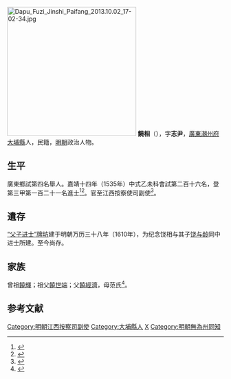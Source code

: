 {{明清人物信息框
| 姓名 = 饒相
| 原名 =
| 圖片名稱= 
| 圖片大小 =
| 圖片說明 = 
| 最高職務 = 江西按察司副使
| 國家 = 大明 
| 爵位 =
| 籍貫 = 廣東潮州府大埔縣
| 族裔 = 
| 字號 = 字志尹
| 諡號 =
| 出生日期 = 生年不詳
| 出生地點 = 
| 逝世日期 = 卒年不詳 
| 逝世地點 =
| 墓葬 =
| 配偶 = 
| 親屬 = 
| 出身 =
* 嘉靖十四年乙未科同進士出身
| 經歷 =
| 著作 =  
}}
[[File:Dapu_Fuzi_Jinshi_Paifang_2013.10.02_17-02-34.jpg|300px]]
'''饒相'''（{{bd|？||？|catIdx=}}），字'''志尹'''，[[廣東|廣東]][[潮州府|潮州府]][[大埔縣|大埔縣]]人，民籍，[[明朝|明朝]]政治人物。

== 生平 ==
廣東鄉試第四名舉人。嘉靖十四年（1535年）中式乙未科會試第二百十六名，登第三甲第一百二十一名進士<ref>{{Cite book|title=《皇明贡举考》卷五|author=[[张朝瑞|张朝瑞]]|publisher=《续修四库全书》史部第828册|year=|isbn=|location=|pages=}}</ref><ref>{{Cite book|title=贡举志五种 上|author=鲁小俊，江俊伟著|publisher=武汉大学出版社|year=2009|isbn=978-7-307-07043-1|location=武汉|pages=}}</ref>。官至江西按察使司副使<ref>{{cite news|title=明朝潮州府文进士名录|url=http://zt.czonline.net/2010wenhua/txcr/chaorendongtai/kejiao/2010-12-02/31625.html|accessdate=2013-08-07|newspaper=潮州热线|archive-url=https://web.archive.org/web/20131004220414/http://zt.czonline.net/2010wenhua/txcr/chaorendongtai/kejiao/2010-12-02/31625.html|archive-date=2013-10-04|dead-url=yes}}</ref>。

==遺存==
[[父子进士牌坊|“父子进士”牌坊]]建于明朝万历三十八年（1610年），为纪念饶相与其子[[饶与龄|饶与龄]]同中进士所建。至今尚存。

== 家族 ==
曾祖[[饒輝|饒輝]]；祖父[[饒世端|饒世端]]；父[[饒經濟|饒經濟]]，母范氏<ref>{{Cite book|title=天一阁藏明代科举录选刊 登科录 点校本|author=龚延明主编|publisher=宁波出版社|year=2016|isbn=978-7-5526-2320-8|location=宁波|pages=|quote=《天一閣藏明代科舉錄選刊.登科錄》之《嘉靖十四年乙未科進士登科錄》}}</ref>。

==参考文献==
{{reflist}}

{{嘉靖十四年乙未科殿試金榜}}

{{DEFAULTSORT:Rao饶}}
[[Category:明朝江西按察司副使|Category:明朝江西按察司副使]]
[[Category:大埔縣人|Category:大埔縣人]]
[[Category:饒姓|X]]
[[Category:明朝無為州同知|Category:明朝無為州同知]]